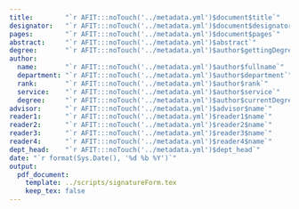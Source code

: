```yaml
---
title:        "`r AFIT:::noTouch('../metadata.yml')$document$title`"
designator:   "`r AFIT:::noTouch('../metadata.yml')$document$designator`"
pages:        "`r AFIT:::noTouch('../metadata.yml')$document$pages`"
abstract:     "`r AFIT:::noTouch('../metadata.yml')$abstract`"
degree:       "`r AFIT:::noTouch('../metadata.yml')$author$gettingDegree`"
author:
  name:       "`r AFIT:::noTouch('../metadata.yml')$author$fullname`"
  department: "`r AFIT:::noTouch('../metadata.yml')$author$department`"
  rank:       "`r AFIT:::noTouch('../metadata.yml')$author$rank`"
  service:    "`r AFIT:::noTouch('../metadata.yml')$author$service`"
  degree:     "`r AFIT:::noTouch('../metadata.yml')$author$currentDegree`"
advisor:      "`r AFIT:::noTouch('../metadata.yml')$advisor$name`"
reader1:      "`r AFIT:::noTouch('../metadata.yml')$reader1$name`"
reader2:      "`r AFIT:::noTouch('../metadata.yml')$reader2$name`"
reader3:      "`r AFIT:::noTouch('../metadata.yml')$reader3$name`"
reader4:      "`r AFIT:::noTouch('../metadata.yml')$reader4$name`"
dept_head:    "`r AFIT:::noTouch('../metadata.yml')$dept_head`"
date: "`r format(Sys.Date(), '%d %b %Y')`"
output: 
  pdf_document:
    template: ../scripts/signatureForm.tex
    keep_tex: false
---
```


